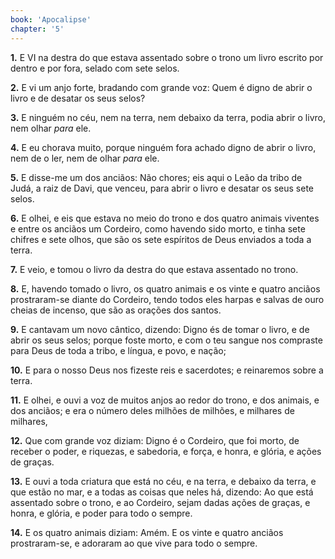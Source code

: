 ```yaml
---
book: 'Apocalipse'
chapter: '5'
---
```


**1.** E VI na destra do que estava assentado sobre o trono um livro escrito por dentro e por fora, selado com sete selos.

**2.** E vi um anjo forte, bradando com grande voz: Quem é digno de abrir o livro e de desatar os seus selos?

**3.** E ninguém no céu, nem na terra, nem debaixo da terra, podia abrir o livro, nem olhar *para* ele.

**4.** E eu chorava muito, porque ninguém fora achado digno de abrir o livro, nem de o ler, nem de olhar *para* ele.

**5.** E disse-me um dos anciãos: Não chores; eis aqui o Leão da tribo de Judá, a raiz de Davi, que venceu, para abrir o livro e desatar os seus sete selos.

**6.** E olhei, e eis que estava no meio do trono e dos quatro animais viventes e entre os anciãos um Cordeiro, como havendo sido morto, e tinha sete chifres e sete olhos, que são os sete espíritos de Deus enviados a toda a terra.

**7.** E veio, e tomou o livro da destra do que estava assentado no trono.

**8.** E, havendo tomado o livro, os quatro animais e os vinte e quatro anciãos prostraram-se diante do Cordeiro, tendo todos eles harpas e salvas de ouro cheias de incenso, que são as orações dos santos.

**9.** E cantavam um novo cântico, dizendo: Digno és de tomar o livro, e de abrir os seus selos; porque foste morto, e com o teu sangue nos compraste para Deus de toda a tribo, e língua, e povo, e nação;

**10.** E para o nosso Deus nos fizeste reis e sacerdotes; e reinaremos sobre a terra.

**11.** E olhei, e ouvi a voz de muitos anjos ao redor do trono, e dos animais, e dos anciãos; e era o número deles milhões de milhões, e milhares de milhares,

**12.** Que com grande voz diziam: Digno é o Cordeiro, que foi morto, de receber o poder, e riquezas, e sabedoria, e força, e honra, e glória, e ações de graças.

**13.** E ouvi a toda criatura que está no céu, e na terra, e debaixo da terra, e que estão no mar, e a todas as coisas que neles há, dizendo: Ao que está assentado sobre o trono, e ao Cordeiro, sejam dadas ações de graças, e honra, e glória, e poder para todo o sempre.

**14.** E os quatro animais diziam: Amém. E os vinte e quatro anciãos prostraram-se, e adoraram ao que vive para todo o sempre.